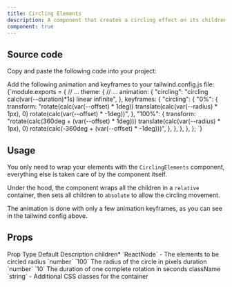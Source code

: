 ```yaml
---
title: Circling Elements
description: A component that creates a circling effect on its children.
component: true
---
```


<ComponentPreview name="circling-elements-demo" />

## Source code

<Steps>

<Step>Copy and paste the following code into your project:</Step>

<ComponentSource name="circling-elements" />

<Step>
  Add the following animation and keyframes to your tailwind.config.js file:
</Step>

<CodeBlockWrapper language="typescript">
{`module.exports = {
  // ...
  theme: {
    // ...
    animation: {
      "circling": "circling calc(var(--duration)*1s) linear infinite",
    },
    keyframes: {
      "circling": {
        "0%": {
          transform:
            "rotate(calc(var(--offset) * 1deg)) translate(calc(var(--radius) * 1px), 0) rotate(calc(var(--offset) * -1deg))",
        },
        "100%": {
          transform:
            "rotate(calc(360deg + (var(--offset) * 1deg))) translate(calc(var(--radius) * 1px), 0) rotate(calc(-360deg + (var(--offset) * -1deg)))",
        },
      },
    },
  },
};
`}
</CodeBlockWrapper>

</Steps>

## Usage

You only need to wrap your elements with the `CirclingElements` component, everything else is taken care of by the component itself.

Under the hood, the component wraps all the children in a `relative` container, then sets all children to `absolute` to allow the circling movement.

The animation is done with only a few animation keyframes, as you can see in the tailwind config above.

## Props

<Table>
  <TableHeader>
    <TableRow>
      <TableHead>Prop</TableHead>
      <TableHead>Type</TableHead>
      <TableHead>Default</TableHead>
      <TableHead>Description</TableHead>
    </TableRow>
  </TableHeader>
  <TableBody>
    <TableRow>
      <TableCell>children<span className="text-red-500">*</span></TableCell>
      <TableCell>`ReactNode`</TableCell>
      <TableCell>-</TableCell>
      <TableCell>The elements to be circled</TableCell>
    </TableRow>
    <TableRow>
      <TableCell>radius</TableCell>
      <TableCell>`number`</TableCell>
      <TableCell>`100`</TableCell>
      <TableCell>The radius of the circle in pixels</TableCell>
    </TableRow>
    <TableRow>
      <TableCell>duration</TableCell>
      <TableCell>`number`</TableCell>
      <TableCell>`10`</TableCell>
      <TableCell>The duration of one complete rotation in seconds</TableCell>
    </TableRow>
    <TableRow>
      <TableCell>className</TableCell>
      <TableCell>`string`</TableCell>
      <TableCell>-</TableCell>
      <TableCell>Additional CSS classes for the container</TableCell>
    </TableRow>
  </TableBody>
</Table>

